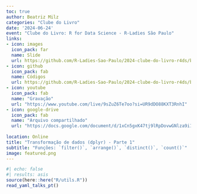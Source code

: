 ```yaml
---
toc: true
author: Beatriz Milz
categories: "Clube do Livro"
date: '2024-06-24'
event: "Clube do Livro: R for Data Science - R-Ladies São Paulo"
links:
- icon: images
  icon_pack: far
  name: Slide
  url: https://github.com/R-Ladies-Sao-Paulo/2024-clube-do-livro-r4ds/blob/main/encontro_5/slide-encontro-5.pdf
- icon: github
  icon_pack: fab
  name: Códigos
  url: https://github.com/R-Ladies-Sao-Paulo/2024-clube-do-livro-r4ds/blob/main/encontro_5/01-encontro-24-06.R
- icon: youtube
  icon_pack: fab
  name: "Gravação"
  url: "https://www.youtube.com/live/9sZuZ6Te7oo?si=UR9dDO88KXT3RnhI"
- icon: google-drive
  icon_pack: fab
  name: "Arquivo compartilhado"
  url: "https://docs.google.com/document/d/1xCn5gxK47tj9lRpDovwGNlza9i1FX2VBixo1V7VtUUs/edit?usp=sharing"
  
location: Online
title: "Transformação de dados (dplyr) - Parte 1"
subtitle: "Funções: `filter()`, `arrange()`, `distinct()`, `count()`"
image: featured.png
---
```


```r
#| echo: false
#| results: asis
source(here::here("R/utils.R"))
read_yaml_talks_pt()
```
